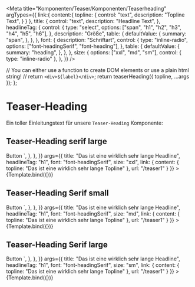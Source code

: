 

<Meta
  title="Komponenten/Teaser/Komponenten/Teaserheading"
  argTypes={{
    link:{
      content:{
        topline: {
          control: "text",
          description: "Topline Text",
        }
      }
    },
    title: {
      control: "text",
      description: "Headline Text",
    },
    headlineTag: {
      control: {
        type: "select",
        options: ["span", "h1", "h2", "h3", "h4", "h5", "h6"],
      },
      description: "Größe",
      table: {
        defaultValue: {
          summary: "span",
        },
      },
    },
    font: {
      description: "Schriftart",
      control: {
        type: "inline-radio",
        options: ["font-headingSerif", "font-heading"],
      },
      table: {
        defaultValue: {
          summary: "heading",
        },
      },
    },
    size: {
      options: ["xxl", "md", "sm"],
      control: { type: "inline-radio" },
    },
  }}
/>

  // You can either use a function to create DOM elements or use a plain html string!
  // return `<div>${label}</div>`;
  return teaserHeading({ topline, ...args });
};

# Teaser-Heading

Ein toller Einleitungstext für unsere `Teaser-Heading` Komponente:

## Teaser-Heading serif large

<Canvas>
  <Story
    name="Serif Hero"
    parameters={{
      docs: {
        source: {
          code: `
<Button class="storybook-button storybook-button--secondary">Button</button>
        `,
        },
      },
    }}
    args={{
      title: "Das ist eine wirklich sehr lange Headline",
      headlineTag: "h1",
      font: "font-headingSerif",
      size: "xxl",
      link: {
              content: {
                topline: "Das ist eine wirklich sehr lange Topline"
              },
              url: "/teaser1"
            }
    }}
  >
    {Template.bind({})}
  </Story>
</Canvas>

<ArgsTable story="Serif large" />

## Teaser-Heading Serif small

<Canvas>
  <Story
    name="Serif medium"
    parameters={{
      docs: {
        source: {
          code: `
<Button class="storybook-button storybook-button--secondary">Button</button>
        `,
        },
      },
    }}
    args={{
      title: "Das ist eine wirklich sehr lange Headline",
      headlineTag: "h1",
      font: "font-headingSerif",
      size: "md",
      link: {
              content: {
                topline: "Das ist eine wirklich sehr lange Topline"
              },
              url: "/teaser1"
            }
    }}
  >
    {Template.bind({})}
  </Story>
</Canvas>

## Teaser-Heading Serif large

<Canvas>
  <Story
    name="Serif small"
    parameters={{
      docs: {
        source: {
          code: `
<Button class="storybook-button storybook-button--secondary">Button</button>
        `,
        },
      },
    }}
    args={{
      title: "Das ist eine wirklich sehr lange Headline",
      headlineTag: "h1",
      font: "font-headingSerif",
      size: "sm",
      link: {
        content: {
          topline: "Das ist eine wirklich sehr lange Topline"
        },
        url: "/teaser1"
      }
    }}
  >
    {Template.bind({})}
  </Story>
</Canvas>